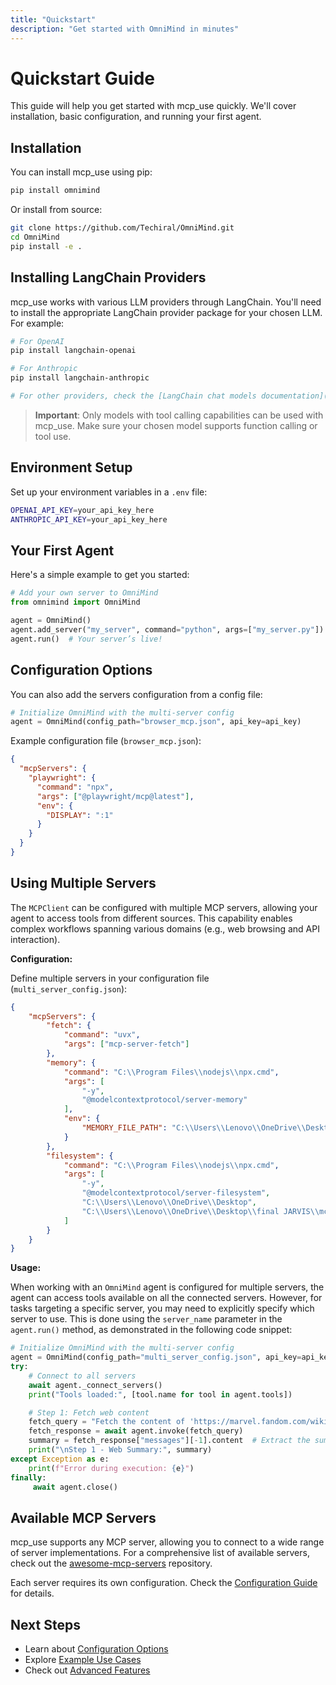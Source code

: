 ```yaml
---
title: "Quickstart"
description: "Get started with OmniMind in minutes"
---
```


# Quickstart Guide

This guide will help you get started with mcp_use quickly. We'll cover installation, basic configuration, and running your first agent.

## Installation

You can install mcp_use using pip:

```bash
pip install omnimind
```

Or install from source:

```bash
git clone https://github.com/Techiral/OmniMind.git
cd OmniMind
pip install -e .
```

## Installing LangChain Providers

mcp_use works with various LLM providers through LangChain. You'll need to install the appropriate LangChain provider package for your chosen LLM. For example:

```bash
# For OpenAI
pip install langchain-openai

# For Anthropic
pip install langchain-anthropic

# For other providers, check the [LangChain chat models documentation](https://python.langchain.com/docs/integrations/chat/)
```

> **Important**: Only models with tool calling capabilities can be used with mcp_use. Make sure your chosen model supports function calling or tool use.

## Environment Setup

Set up your environment variables in a `.env` file:

```bash
OPENAI_API_KEY=your_api_key_here
ANTHROPIC_API_KEY=your_api_key_here
```

## Your First Agent

Here's a simple example to get you started:

```python
# Add your own server to OmniMind
from omnimind import OmniMind

agent = OmniMind()
agent.add_server("my_server", command="python", args=["my_server.py"])
agent.run()  # Your server’s live!
```

## Configuration Options

You can also add the servers configuration from a config file:

```python
# Initialize OmniMind with the multi-server config
agent = OmniMind(config_path="browser_mcp.json", api_key=api_key)
```

Example configuration file (`browser_mcp.json`):

```json
{
  "mcpServers": {
    "playwright": {
      "command": "npx",
      "args": ["@playwright/mcp@latest"],
      "env": {
        "DISPLAY": ":1"
      }
    }
  }
}
```

## Using Multiple Servers

The `MCPClient` can be configured with multiple MCP servers, allowing your agent to access tools from different sources. This capability enables complex workflows spanning various domains (e.g., web browsing and API interaction).

**Configuration:**

Define multiple servers in your configuration file (`multi_server_config.json`):

```json
{
    "mcpServers": {
        "fetch": {
            "command": "uvx",
            "args": ["mcp-server-fetch"]
        },
        "memory": {
            "command": "C:\\Program Files\\nodejs\\npx.cmd",
            "args": [
                "-y",
                "@modelcontextprotocol/server-memory"
            ],
            "env": {
                "MEMORY_FILE_PATH": "C:\\Users\\Lenovo\\OneDrive\\Desktop\\final JARVIS\\mcp\\workspace\\memory.json"
            }
        },
        "filesystem": {
            "command": "C:\\Program Files\\nodejs\\npx.cmd",
            "args": [
                "-y",
                "@modelcontextprotocol/server-filesystem",
                "C:\\Users\\Lenovo\\OneDrive\\Desktop",
                "C:\\Users\\Lenovo\\OneDrive\\Desktop\\final JARVIS\\mcp\\workspace"
            ]
        }
    }
}
```

**Usage:**

When working with an `OmniMind` agent is configured for multiple servers, the agent can access tools available on all the connected servers. However, for tasks targeting a specific server, you may need to explicitly specify which server to use. This is done using the `server_name` parameter in the `agent.run()` method, as demonstrated in the following code snippet:

```python
# Initialize OmniMind with the multi-server config
agent = OmniMind(config_path="multi_server_config.json", api_key=api_key)
try:
    # Connect to all servers
    await agent._connect_servers()
    print("Tools loaded:", [tool.name for tool in agent.tools])

    # Step 1: Fetch web content
    fetch_query = "Fetch the content of 'https://marvel.fandom.com/wiki/Stark_Industries_(Earth-616)' and summarize it"
    fetch_response = await agent.invoke(fetch_query)
    summary = fetch_response["messages"][-1].content  # Extract the summary from the last message
    print("\nStep 1 - Web Summary:", summary)
except Exception as e:
    print(f"Error during execution: {e}")
finally:
     await agent.close()
```

## Available MCP Servers

mcp_use supports any MCP server, allowing you to connect to a wide range of server implementations. For a comprehensive list of available servers, check out the [awesome-mcp-servers](https://github.com/punkpeye/awesome-mcp-servers) repository.

Each server requires its own configuration. Check the [Configuration Guide](/essentials/configuration) for details.

## Next Steps

- Learn about [Configuration Options](/essentials/configuration)
- Explore [Example Use Cases](/examples)
- Check out [Advanced Features](/essentials/advanced)